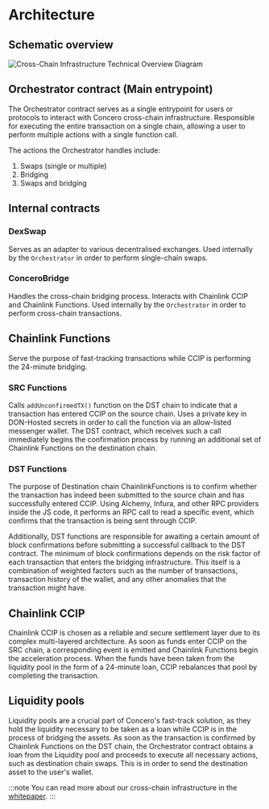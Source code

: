# Architecture
## Schematic overview
![Cross-Chain Infrastructure Technical Overview Diagram](/cross-chain-infrastructure-technical-overview.jpg)

## Orchestrator contract (Main entrypoint)
The Orchestrator contract serves as a single entrypoint for users or protocols to interact with Concero cross-chain infrastructure.
Responsible for executing the entire transaction on a single chain, allowing a user to perform multiple actions with a single function call.

The actions the Orchestrator handles include:
1. Swaps (single or multiple)
2. Bridging
3. Swaps and bridging

## Internal contracts
### DexSwap

Serves as an adapter to various decentralised exchanges. Used internally by the `Orchestrator` in order to perform single-chain swaps.

### ConceroBridge

Handles the cross-chain bridging process. Interacts with Chainlink CCIP and Chainlink Functions. Used internally by the `Orchestrator` in order to perform cross-chain transactions.

## Chainlink Functions

Serve the purpose of fast-tracking transactions while CCIP is performing the 24-minute bridging.

### SRC Functions

Calls `addUnconfirmedTX()` function on the DST chain to indicate that a transaction has entered CCIP on the source chain. Uses a private key in DON-Hosted secrets in order to call the function via an allow-listed messenger wallet. The DST contract, which receives such a call immediately begins the confirmation process by running an additional set of Chainlink Functions on the destination chain.

### DST Functions

The purpose of Destination chain ChainlinkFunctions is to confirm whether the transaction has indeed been submitted to the source chain and has successfully entered CCIP. Using Alchemy, Infura, and other RPC providers inside the JS code, it performs an RPC call to read a specific event, which confirms that the transaction is being sent through CCIP.

Additionally, DST functions are responsible for awaiting a certain amount of block confirmations before submitting a successful callback to the DST contract. The minimum of block confirmations depends on the risk factor of each transaction that enters the bridging infrastructure. This itself is a combination of weighted factors such as the number of transactions, transaction history of the wallet, and any other anomalies that the transaction might have.

## Chainlink CCIP

Chainlink CCIP is chosen as a reliable and secure settlement layer due to its complex multi-layered architecture. As soon as funds enter CCIP on the SRC chain, a corresponding event is emitted and Chainlink Functions begin the acceleration process. When the funds have been taken from the liquidity pool in the form of a 24-minute loan, CCIP rebalances that pool by completing the transaction.

## Liquidity pools

Liquidity pools are a crucial part of Concero's fast-track solution, as they hold the liquidity necessary to be taken as a loan while CCIP is in the process of bridging the assets. As soon as the transaction is confirmed by Chainlink Functions on the DST chain, the Orchestrator contract obtains a loan from the Liquidity pool and proceeds to execute all necessary actions, such as destination chain swaps. This is in order to send the destination asset to the user's wallet.

:::note
You can read more about our cross-chain infrastructure in the [whitepaper](https://www.concero.io/whitepaper.pdf).
:::
